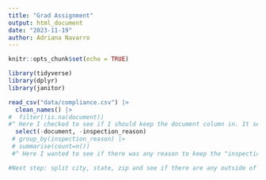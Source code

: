 ```yaml
---
title: "Grad Assignment"
output: html_document
date: "2023-11-19"
author: Adriana Navarro
---
```


```r
knitr::opts_chunk$set(echo = TRUE)
```

```r
library(tidyverse)
library(dplyr)
library(janitor)
```
```r
read_csv("data/compliance.csv") |> 
  clean_names() |> 
#  filter(!is.na(document))
#^ Here I checked to see if I should keep the document column in. It seems like these links are invalid, so I'm going to select them out for now.
  select(-document, -inspection_reason) 
 # group_by(inspection_reason) |> 
 # summarise(count=n())
 #^ Here I wanted to see if there was any reason to keep the "inspection_reason" column. Unfortunately, it's all NA, so I took it out.

#Next step: split city, state, zip and see if there are any outside of MD.
  
```

